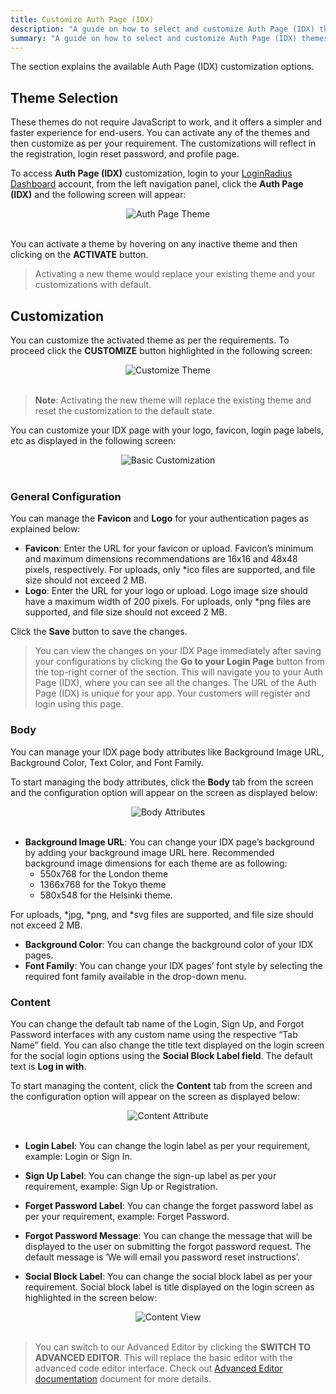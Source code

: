 ```yaml
---
title: Customize Auth Page (IDX)
description: "A guide on how to select and customize Auth Page (IDX) themes."
summary: "A guide on how to select and customize Auth Page (IDX) themes"
---
```


The section explains the available Auth Page (IDX) customization options.

## Theme Selection

These themes do not require JavaScript to work, and it offers a simpler and faster experience for end-users. You can activate any of the themes and then customize as per your requirement. The customizations will reflect in the registration, login reset password, and profile page.

To access **Auth Page (IDX)** customization, login to your [LoginRadius Dashboard](https://dashboard.loginradius.com/dashboard) account, from the left navigation panel, click the **Auth Page (IDX)** and the following screen will appear:

<div style="text-align:center">
  <img src="../assets/howto/auth-page-customization/theme-selection.png" alt="Auth Page Theme" />
</div>
<br/>


You can activate a theme by hovering on any inactive theme and then clicking on the **ACTIVATE** button.

> Activating a new theme would replace your existing theme and your customizations with default.

## Customization

You can customize the activated theme as per the requirements. To proceed click the **CUSTOMIZE** button highlighted in the following screen:

<div style="text-align:center">
  <img src="../assets/howto/auth-page-customization/customize-theme.png" alt="Customize Theme" /> 
</div>
<br/>




> **Note**: Activating the new theme will replace the existing theme and reset the customization to the default state.

You can customize your IDX page with your logo, favicon, login page labels, etc as displayed in the following screen:

<div style="text-align:center">
  <img src="../assets/howto/auth-page-customization/basic-customization.png" alt="Basic Customization" />
</div>
<br/>

### General Configuration
You can manage the **Favicon** and **Logo** for your authentication pages as explained below: 
- **Favicon**: Enter the URL for your favicon or upload. Favicon’s minimum and maximum dimensions recommendations are 16x16 and 48x48 pixels, respectively. For uploads, only *ico files are supported, and file size should not exceed 2 MB.
- **Logo**: Enter the URL for your logo or upload. Logo image size should have a maximum width of 200 pixels. For uploads, only *png files are supported, and file size should not exceed 2 MB.
 
Click the **Save** button to save the changes. 

> You can view the changes on your IDX Page immediately after saving your configurations by clicking the **Go to your Login Page** button from the top-right corner of the section. This will navigate you to your Auth Page (IDX), where you can see all the changes. The URL of the Auth Page (IDX) is unique for your app. Your customers will register and login using this page.

### Body
You can manage your IDX page body attributes like Background Image URL, Background Color, Text Color, and Font Family.


To start managing the body attributes, click the **Body** tab from the screen and the configuration option will appear on the screen as displayed below:

<div style="text-align:center">
  <img src="../assets/howto/auth-page-customization/body-attribute.png" alt="Body Attributes" />
</div>
<br/>



- **Background Image URL**: You can change your IDX page’s background by adding your background image URL here. Recommended background image dimensions for each theme are as following:
   - 550x768 for the London theme
   - 1366x768 for the Tokyo theme
   - 580x548 for the Helsinki theme. 

For uploads, *jpg, *png, and *svg files are supported, and file size should not exceed 2 MB.

- **Background Color**: You can change the background color of your IDX pages.
- **Font Family**: You can change your IDX pages’ font style by selecting the required font family available in the drop-down menu.

### Content
You can change the default tab name of the Login, Sign Up, and Forgot Password interfaces with any custom name using the respective “Tab Name” field. You can also change the title text displayed on the login screen for the social login options using the **Social Block Label field**. The default text is **Log in with**.

To start managing the content, click the **Content** tab from the screen and the configuration option will appear on the screen as displayed below:

<div style="text-align:center">
  <img src="../assets/howto/auth-page-customization/content-attribute.png" alt="Content Attribute" />
</div>
<br/>

 - **Login Label**: You can change the login label as per your requirement, example: Login or Sign In.

- **Sign Up Label**: You can change the sign-up label as per your requirement, example: Sign Up or Registration.

- **Forget Password Label**: You can change the forget password label as per your requirement, example: Forget Password.

- **Forgot Password Message**: You can change the message that will be displayed to the user on submitting the forgot password request. The default message is ‘We will email you password reset instructions’.

- **Social Block Label**: You can change the social block label as per your requirement. Social block label is title displayed on the login screen as highlighted in the screen below:

<div style="text-align:center">
  <img src="../assets/howto/auth-page-customization/content-view.png" alt="Content View" />
</div>
<br/>

> You can switch to our Advanced Editor by clicking the **SWITCH TO ADVANCED EDITOR**. This will replace the basic editor with the advanced code editor interface. Check out [Advanced Editor documentation](/howto/advanced-editor/) document for more details.